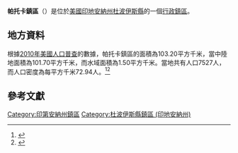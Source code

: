{{noteTA
|G1=USState
|G2=地名
|G3=Unit
}}
{{Infobox settlement
|official_name            = 帕托卡鎮區
|native_name = Patoka Township
|settlement_type          = [[行政鎮區|行政鎮區]]
|image_skyline            = Dubois - Patoka.jpg
|imagesize                = 250px
|image_map                = Map highlighting Patoka Township, Dubois County, Indiana.svg
|mapsize                  = 250px
|pushpin_map  =USA Indiana
|pushpin_label = 帕托卡鎮區
|pushpin_label_position   = top
|pushpin_map_caption      = 帕托卡鎮區在印地安納州的位置
|subdivision_type         = [[世界政區索引|國家]]
|subdivision_type1        = [[美国州份|州份]]
|subdivision_type2        = [[印地安納州行政区划|縣]]
|subdivision_name         = [[美国|美国]]
|subdivision_name1        = [[印地安納州|印地安納州]]
|subdivision_name2        = [[杜波伊斯縣_(印地安納州)|杜波伊斯縣]]
|elevation_ft             = 466
|elevation_m              = 142
|timezone                 = [[北美东部時區|北美东部時區]]
|area_total_km2           = 103.20
|area_land_km2            = 101.70
|area_water_km2           = 1.50
|area_total_sq_mi         = 
|area_land_sq_mi          = 
|area_water_sq_mi         = 
|population_as_of         = [[2010年美國人口普查|2010]]
|population_footnotes     = 
|population_total         = 7527
|population_density_km2   = auto
|population_density_sq_mi = auto
|utc_offset               = -5
|coordinates              = {{coord|38|18|08|N|86|58|51|W|type:city_region:US-AL_source:GNS-enwiki|display=inline,title}}
| coor_pinpoint           = 
| coordinates_footnotes   = 
|timezone_DST             = EDT
|utc_offset_DST           = -4
|postal_code_type         = [[美國郵區編號|郵區編號]]
|postal_code              = 
|area_code                = {{link-en|电话区号812|Area code 812|812}}
|blank_name = [[地名信息系统|GNIS ID]]
|blank_info = 453708
}}
'''帕托卡鎮區'''（{{lang-en|Patoka Township}}）是位於[[美國|美國]][[印地安納州|印地安納州]][[杜波伊斯縣_(印地安納州)|杜波伊斯縣]]的一個[[行政鎮區|行政鎮區]]。

== 地方資料 ==
根據[[2010年美國人口普查|2010年美國人口普查]]的數據，帕托卡鎮區的面積為103.20平方千米，當中陸地面積為101.70平方千米，而水域面積為1.50平方千米。當地共有人口7527人，而人口密度為每平方千米72.94人。<ref name="GR8">{{cite web|url=http://factfinder2.census.gov|publisher=[[美国人口调查局|美国人口调查局]]|accessdate=2011-05-14|title=American FactFinder|archive-date=2013-09-11|archive-url=https://web.archive.org/web/20130911234518/http://factfinder2.census.gov/|dead-url=no}}</ref><ref>{{cite web|url=https://www.citypopulation.de/en/usa/illinois/admin/|title=USA: Illinois (Counties and Townships) - City Population|accessdate=2020-07-12|archive-date=2020-04-22|archive-url=https://web.archive.org/web/20200422090607/https://www.citypopulation.de/en/usa/illinois/admin/|dead-url=no}}</ref>

== 參考文獻 ==
{{reflist}}

{{杜波伊斯縣 (印地安納州)}}

{{DEFAULTSORT:Patoka Township}}
[[Category:印第安納州鎮區|Category:印第安納州鎮區]]
[[Category:杜波伊斯縣鎮區_(印地安納州)|Category:杜波伊斯縣鎮區 (印地安納州)]]

{{Indiana-geo-stub}}